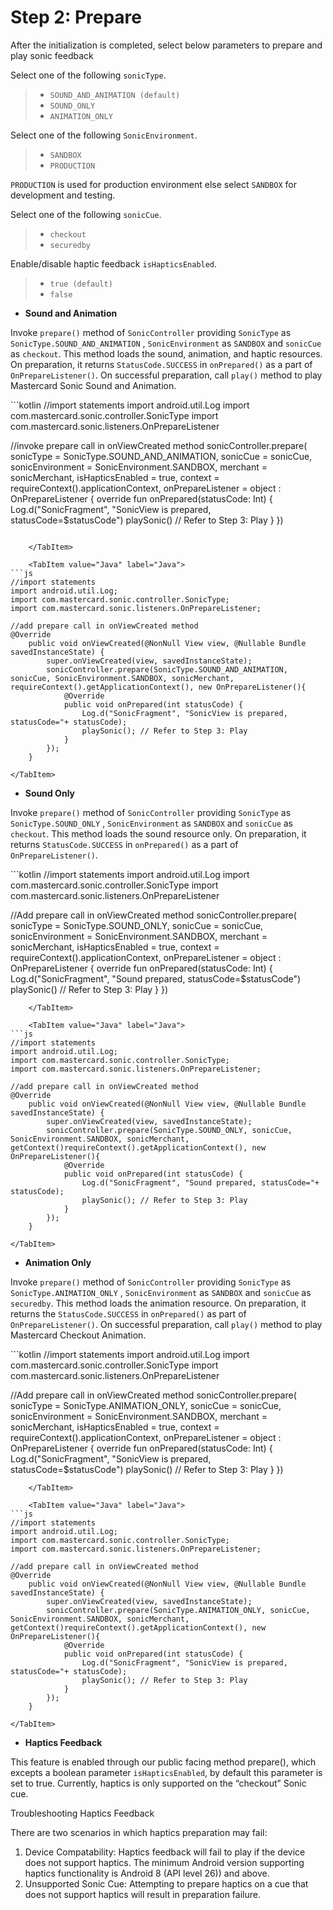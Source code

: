 
# Step 2: Prepare

After the initialization is completed, select below parameters to prepare and play sonic feedback

Select one of the following `sonicType`.

> * `SOUND_AND_ANIMATION (default)`
> * `SOUND_ONLY`
> * `ANIMATION_ONLY`

Select one of the following `SonicEnvironment`.

> * `SANDBOX`
> * `PRODUCTION`

`PRODUCTION` is used for production environment else select `SANDBOX` for development and testing.

Select one of the following `sonicCue`.

> * `checkout`
> * `securedby`

Enable/disable haptic feedback `isHapticsEnabled`.

> * `true (default)`
> * `false`

* **Sound and Animation**

Invoke `prepare()` method of `SonicController` providing `SonicType` as `SonicType.SOUND_AND_ANIMATION` , `SonicEnvironment` as `SANDBOX` and `sonicCue` as `checkout`. This method loads the sound, animation, and haptic resources. On preparation, it returns `StatusCode.SUCCESS` in `onPrepared()` as a part of `OnPrepareListener()`. On successful preparation, call `play()` method to play Mastercard Sonic Sound and Animation.


<Tabs>
    <TabItem value="Kotlin" label="Kotlin">
```kotlin
//import statements
import android.util.Log
import com.mastercard.sonic.controller.SonicType
import com.mastercard.sonic.listeners.OnPrepareListener

//invoke prepare call in onViewCreated method
sonicController.prepare(
            sonicType = SonicType.SOUND_AND_ANIMATION,
            sonicCue = sonicCue,
            sonicEnvironment = SonicEnvironment.SANDBOX,
            merchant = sonicMerchant,
            isHapticsEnabled = true,
            context = requireContext().applicationContext,
            onPrepareListener = object :
                OnPrepareListener {
                override fun onPrepared(statusCode: Int) {
                    Log.d("SonicFragment", "SonicView is prepared, statusCode=$statusCode")
                    playSonic() // Refer to Step 3: Play
                }
            })


```

    </TabItem>

    <TabItem value="Java" label="Java">
```js
//import statements
import android.util.Log;
import com.mastercard.sonic.controller.SonicType;
import com.mastercard.sonic.listeners.OnPrepareListener;

//add prepare call in onViewCreated method
@Override
    public void onViewCreated(@NonNull View view, @Nullable Bundle savedInstanceState) {
        super.onViewCreated(view, savedInstanceState);
        sonicController.prepare(SonicType.SOUND_AND_ANIMATION, sonicCue, SonicEnvironment.SANDBOX, sonicMerchant, requireContext().getApplicationContext(), new OnPrepareListener(){
            @Override
            public void onPrepared(int statusCode) {
                Log.d("SonicFragment", "SonicView is prepared, statusCode="+ statusCode);
                playSonic(); // Refer to Step 3: Play
            }
        });
    }

```

    </TabItem>
</Tabs>





* **Sound Only**

Invoke `prepare()` method of `SonicController` providing `SonicType` as `SonicType.SOUND_ONLY` , `SonicEnvironment` as `SANDBOX` and `sonicCue` as `checkout`. This method loads the sound resource only. On preparation, it returns `StatusCode.SUCCESS` in `onPrepared()` as a part of `OnPrepareListener()`.


<Tabs>
    <TabItem value="Kotlin" label="Kotlin">
```kotlin
//import statements
import android.util.Log
import com.mastercard.sonic.controller.SonicType
import com.mastercard.sonic.listeners.OnPrepareListener

//Add prepare call in onViewCreated method
sonicController.prepare(
            sonicType = SonicType.SOUND_ONLY,
            sonicCue = sonicCue,
            sonicEnvironment = SonicEnvironment.SANDBOX,
            merchant = sonicMerchant,
            isHapticsEnabled = true,
            context = requireContext().applicationContext,
            onPrepareListener = object :
                OnPrepareListener {
                override fun onPrepared(statusCode: Int) {
                    Log.d("SonicFragment", "Sound prepared, statusCode=$statusCode")
                    playSonic() // Refer to Step 3: Play
                }
            })


```
    </TabItem>

    <TabItem value="Java" label="Java">
```js
//import statements
import android.util.Log;
import com.mastercard.sonic.controller.SonicType;
import com.mastercard.sonic.listeners.OnPrepareListener;

//add prepare call in onViewCreated method
@Override
    public void onViewCreated(@NonNull View view, @Nullable Bundle savedInstanceState) {
        super.onViewCreated(view, savedInstanceState);
        sonicController.prepare(SonicType.SOUND_ONLY, sonicCue, SonicEnvironment.SANDBOX, sonicMerchant, getContext()requireContext().getApplicationContext(), new OnPrepareListener(){
            @Override
            public void onPrepared(int statusCode) {
                Log.d("SonicFragment", "Sound prepared, statusCode="+ statusCode);
                playSonic(); // Refer to Step 3: Play
            }
        });
    }

```
    </TabItem>
</Tabs>


* **Animation Only**

Invoke `prepare()` method of `SonicController` providing `SonicType` as `SonicType.ANIMATION_ONLY` , `SonicEnvironment` as `SANDBOX` and `sonicCue` as `securedby`. This method loads the animation resource. On preparation, it returns the `StatusCode.SUCCESS` in `onPrepared()` as part of `OnPrepareListener()`. On successful preparation, call `play()` method to play Mastercard Checkout Animation.

<Tabs>
    <TabItem value="Kotlin" label="Kotlin">
```kotlin
//import statements
import android.util.Log
import com.mastercard.sonic.controller.SonicType
import com.mastercard.sonic.listeners.OnPrepareListener

//Add prepare call in onViewCreated method
sonicController.prepare(
            sonicType = SonicType.ANIMATION_ONLY,
            sonicCue = sonicCue,
            sonicEnvironment = SonicEnvironment.SANDBOX,
            merchant = sonicMerchant,
            isHapticsEnabled = true,
            context = requireContext().applicationContext,
            onPrepareListener = object :
                OnPrepareListener {
                override fun onPrepared(statusCode: Int) {
                    Log.d("SonicFragment", "SonicView is prepared, statusCode=$statusCode")
                    playSonic() // Refer to Step 3: Play
                }
            })

```
    </TabItem>

    <TabItem value="Java" label="Java">
```js
//import statements
import android.util.Log;
import com.mastercard.sonic.controller.SonicType;
import com.mastercard.sonic.listeners.OnPrepareListener;

//add prepare call in onViewCreated method
@Override
    public void onViewCreated(@NonNull View view, @Nullable Bundle savedInstanceState) {
        super.onViewCreated(view, savedInstanceState);
        sonicController.prepare(SonicType.ANIMATION_ONLY, sonicCue, SonicEnvironment.SANDBOX, sonicMerchant, getContext()requireContext().getApplicationContext(), new OnPrepareListener(){
            @Override
            public void onPrepared(int statusCode) {
                Log.d("SonicFragment", "SonicView is prepared, statusCode="+ statusCode);
                playSonic(); // Refer to Step 3: Play
            }
        });
    }

```
    </TabItem>
</Tabs>


* **Haptics Feedback**

This feature is enabled through our public facing method prepare(), which excepts a boolean parameter `isHapticsEnabled`, by default this parameter is set to true. Currently, haptics is only supported on the “checkout” Sonic cue.

Troubleshooting Haptics Feedback

There are two scenarios in which haptics preparation may fail:

1. Device Compatability: Haptics feedback will fail to play if the device does not support haptics. The minimum Android version supporting haptics functionality is Android 8 (API level 26)) and above.
2. Unsupported Sonic Cue: Attempting to prepare haptics on a cue that does not support haptics will result in preparation failure.
